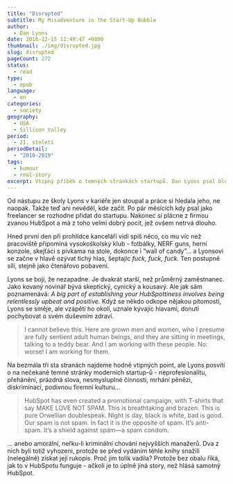 ```yaml
---
title: "Disrupted"
subtitle: My Misadventure in the Start-Up Bubble
author:
  - Dan Lyons
date: 2016-12-15 11:49:47 +0800
thumbnail: ./img/disrupted.jpg
slug: disrupted
pageCount: 272
status:
  - read
type:
  - epub
language:
  - en
categories:
  - society
geography:
  - USA
  - Sillicon Valley
period:
  - 21. století
periodDetail:
  - "2010-2019"
tags:
  - humour
  - real-story
excerpt: Vtipný příběh o temných stránkách startupů. Dan Lyons psal blog <a href="http://www.fakesteve.net/">fake Steve Jobs</a> a pracoval jako úspěšný novinář pro Forbes i Newsweek. V jeho 51 letech už nasbíral hodně zkušeností, což bylo znát i na výplatní pásce. Během snižování nákladů ho kvůli tomu dost nevybíravým způsobem vyhodili. Ten okamžik přišel (pochopitelně) v naprosto nevhodnou dobu.
---
```


Od nástupu ze školy Lyons v kariéře jen stoupal a práce si hledala jeho, ne naopak. Takže teď ani nevěděl, kde začít. Po pár měsících kdy psal jako freelancer se rozhodne přidat do startupu. Nakonec si plácne z firmou zvanou HubSpot a má z toho velmi dobrý pocit, jež ovšem netrvá dlouho.

Hned první den při prohlídce kanceláří vidí spíš něco, co mu víc než pracoviště připomíná vysokoškolský klub - fotbálky, NERF guns, herní konzole, skejťáci s pivkama na stole, dokonce i “wall of candy”… a Lyonsovi se začne v hlavě ozývat tichý hlas, šeptajíc <em>fuck, fuck, fuck</em>. Ten postupně sílí, stejně jako čtenářovo pobavení.

Lyons se bojí, že nezapadne. Je dvakrát starší, než průměrný zaměstnanec. Jako kovaný novinář bývá skeptický, cynický a kousavý. Ale jak sám poznamenává: <em>A big part of establishing your HubSpottiness involves being relentlessly upbeat and positive.</em> Když se někdo odkope nějakou pitomostí, Lyons se směje, ale vzápětí ho okolí, uznale kývajíc hlavami, donutí pochybovat o svém duševním zdraví.

> I cannot believe this. Here are grown men and women, who I presume are fully sentient adult human beings, and they are sitting in meetings, talking to a teddy bear. And I am working with these people. No: worse! I am working for them.

Na bezmála tři sta stranách najdeme hodně vtipných point, ale Lyons posvítí o na nečekaně temné stránky moderních startup-ů - neprofesionalitu, přehánění, prázdná slova, nesmysluplné činnosti, mrhání pěnězi, diskriminaci, podivnou firemní kulturu…

> HubSpot has even created a promotional campaign, with T-shirts that say MAKE LOVE NOT SPAM. This is breathtaking and brazen. This is pure Orwellian doublespeak. Night is day, black is white, bad is good. Our spam is not spam. In fact it is the opposite of spam. It’s anti-spam. It’s a shield against spam—a spam condom.

… anebo amorální, neřku-li kriminální chování nejvyšších manažerů. Dva z nich byli totiž vyhozeni, protože se před vydáním téhle knihy snažili (nelegálně) získat její rukopis. Proč jim tolik vadila? Protože bez obalu říká, jak to v HubSpotu funguje - ačkoli je to úplně jiná story, než hlásá samotný HubSpot.
